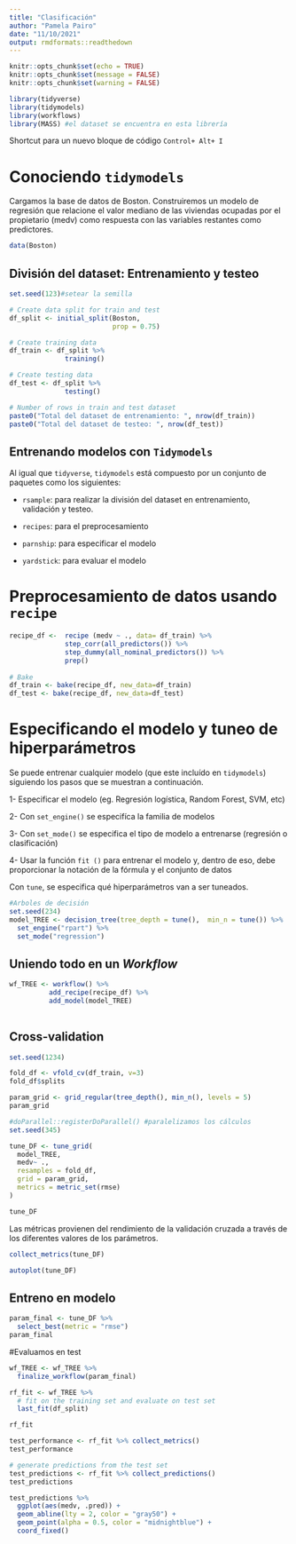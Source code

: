 ---
title: "Clasificación"
author: "Pamela Pairo"
date: "11/10/2021"
output: rmdformats::readthedown
---


```{r setup, include=FALSE}
knitr::opts_chunk$set(echo = TRUE)
knitr::opts_chunk$set(message = FALSE)
knitr::opts_chunk$set(warning = FALSE)

library(tidyverse)
library(tidymodels)
library(workflows)
library(MASS) #el dataset se encuentra en esta librería 
```

Shortcut para un nuevo bloque de código `Control+ Alt+ I`

# Conociendo `tidymodels`

Cargamos la base de datos de Boston. Construiremos un modelo de regresión que relacione el valor mediano de las viviendas ocupadas por el propietario (medv) como respuesta con las variables restantes como predictores.

```{r}
data(Boston)
```


## División del dataset: Entrenamiento y testeo


```{r}
set.seed(123)#setear la semilla

# Create data split for train and test
df_split <- initial_split(Boston,
                          prop = 0.75)

# Create training data
df_train <- df_split %>%
              training()

# Create testing data
df_test <- df_split %>%
              testing()

# Number of rows in train and test dataset
paste0("Total del dataset de entrenamiento: ", nrow(df_train))
paste0("Total del dataset de testeo: ", nrow(df_test))
```

## Entrenando modelos con `Tidymodels`

Al igual que `tidyverse`, `tidymodels` está compuesto por un conjunto de paquetes como los siguientes:

- `rsample`: para realizar la división del dataset en entrenamiento, validación y testeo.

- `recipes`: para el preprocesamiento

- `parnship`: para especificar el modelo

- `yardstick`: para evaluar el modelo

# Preprocesamiento de datos usando `recipe`



```{r}
recipe_df <-  recipe (medv ~ ., data= df_train) %>% 
              step_corr(all_predictors()) %>%
              step_dummy(all_nominal_predictors()) %>% 
              prep()
              
# Bake
df_train <- bake(recipe_df, new_data=df_train)
df_test <- bake(recipe_df, new_data=df_test)
```

# Especificando el modelo y tuneo de hiperparámetros

Se puede entrenar cualquier modelo (que este incluído en `tidymodels`) siguiendo los pasos que se muestran a continuación.

1- Especificar el modelo (eg. Regresión logística, Random Forest, SVM, etc)

2- Con `set_engine()` se especifíca la familia de modelos

3- Con `set_mode()` se especifica el tipo de modelo a entrenarse (regresión o clasificación)

4- Usar la función `fit ()` para entrenar el modelo y, dentro de eso, debe proporcionar la notación de la fórmula y el conjunto de datos

Con `tune`, se especifica qué hiperparámetros van a ser tuneados.

```{r}
#Arboles de decisión
set.seed(234)
model_TREE <- decision_tree(tree_depth = tune(),  min_n = tune()) %>% 
  set_engine("rpart") %>% 
  set_mode("regression")

```

## Uniendo todo en un _Workflow_

```{r}
wf_TREE <- workflow() %>% 
          add_recipe(recipe_df) %>% 
          add_model(model_TREE)
        
```

## Cross-validation

```{r}
set.seed(1234)

fold_df <- vfold_cv(df_train, v=3)
fold_df$splits

```

```{r}
param_grid <- grid_regular(tree_depth(), min_n(), levels = 5)
param_grid
```



```{r}
#doParallel::registerDoParallel() #paralelizamos los cálculos
set.seed(345)

tune_DF <- tune_grid(
  model_TREE,
  medv~ .,
  resamples = fold_df, 
  grid = param_grid, 
  metrics = metric_set(rmse)
)

tune_DF
```

Las métricas provienen del rendimiento de la validación cruzada a través de los diferentes valores de los parámetros.
```{r}
collect_metrics(tune_DF)
```

```{r}
autoplot(tune_DF)
```

## Entreno en modelo

```{r}
param_final <- tune_DF %>%
  select_best(metric = "rmse")
param_final
```

#Evaluamos en test

```{r}
wf_TREE <- wf_TREE %>%
  finalize_workflow(param_final)
```

```{r}
rf_fit <- wf_TREE %>%
  # fit on the training set and evaluate on test set
  last_fit(df_split)

rf_fit
```

```{r}
test_performance <- rf_fit %>% collect_metrics()
test_performance
```

```{r}
# generate predictions from the test set
test_predictions <- rf_fit %>% collect_predictions()
test_predictions
```

```{r}
test_predictions %>%
  ggplot(aes(medv, .pred)) +
  geom_abline(lty = 2, color = "gray50") +
  geom_point(alpha = 0.5, color = "midnightblue") +
  coord_fixed()
```

